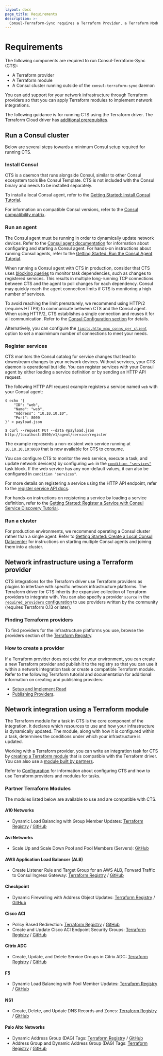 ```yaml
---
layout: docs
page_title: Requirements
description: >-
  Consul-Terraform-Sync requires a Terraform Provider, a Terraform Module, and a running Consul cluster outside of the `consul-terraform-sync` daemon.
---
```


# Requirements

The following components are required to run Consul-Terraform-Sync (CTS):

- A Terraform provider
- A Terraform module
- A Consul cluster running outside of the `consul-terraform-sync` daemon

You can add support for your network infrastructure through Terraform providers so that you can apply Terraform modules to implement network integrations.

The following guidance is for running CTS using the Terraform driver. The Terraform Cloud driver<EnterpriseAlert inline /> has [additional prerequisites](/consul/docs/nia/network-drivers/terraform-cloud#setting-up-terraform-cloud-driver).

## Run a Consul cluster

Below are several steps towards a minimum Consul setup required for running CTS.

### Install Consul

CTS is a daemon that runs alongside Consul, similar to other Consul ecosystem tools like Consul Template. CTS is not included with the Consul binary and needs to be installed separately.

To install a local Consul agent, refer to the [Getting Started: Install Consul Tutorial](/consul/tutorials/get-started-vms?utm_source=docs).

For information on compatible Consul versions, refer to the [Consul compatibility matrix](/consul/docs/nia/compatibility#consul).

### Run an agent

The Consul agent must be running in order to dynamically update network devices. Refer to the [Consul agent documentation](/consul/docs/agent) for information about configuring and starting a Consul agent. For hands-on instructions about running Consul agents, refer to the [Getting Started: Run the Consul Agent Tutorial](/consul/tutorials/getting-started/get-started-agent).

When running a Consul agent with CTS in production, consider that CTS uses [blocking queries](/consul/api-docs/features/blocking) to monitor task dependencies, such as changes to registered services. This  results in multiple long-running TCP connections between CTS and the agent to poll changes for each dependency. Consul may quickly reach the agent connection limits if CTS is monitoring a high number of services.

To avoid reaching the limit prematurely, we recommend using HTTP/2 (requires HTTPS) to communicate between CTS and the Consul agent. When using HTTP/2, CTS establishes a single connection and reuses it for all communication. Refer to the [Consul Configuration section](/consul/docs/nia/configuration#consul) for details. 

Alternatively, you can configure the [`limits.http_max_conns_per_client`](/consul/docs/agent/config/config-files#http_max_conns_per_client) option to set a maximimum number of connections to meet your needs. 

### Register services

CTS monitors the Consul catalog for service changes that lead to downstream changes to your network devices. Without services, your CTS daemon is operational but idle. You can register services with your Consul agent by either loading a service definition or by sending an HTTP API request.

The following HTTP API request example registers a service named `web` with your Consul agent: 

```shell-session
$ echo '{
    "ID": "web",
    "Name": "web",
    "Address": "10.10.10.10",
    "Port": 8000
}' > payload.json

$ curl --request PUT --data @payload.json http://localhost:8500/v1/agent/service/register
```

The example represents a non-existent web service running at `10.10.10.10:8000` that is now available for CTS to consume. 

You can configure CTS to monitor the web service, execute a task, and update network device(s) by configuring `web` in the [`condition "services"`](/consul/docs/nia/configuration#services-condition) task block. If the web service has any non-default values, it can also be configured in `condition "services"`.

For more details on registering a service using the HTTP API endpoint, refer to the [register service API docs](/consul/api-docs/agent/service#register-service).

For hands-on instructions on registering a service by loading a service definition, refer to the [Getting Started: Register a Service with Consul Service Discovery Tutorial](/consul/tutorials/getting-started/get-started-service-discovery).

### Run a cluster

For production environments, we recommend operating a Consul cluster rather than a single agent. Refer to [Getting Started: Create a Local Consul Datacenter](/consul/tutorials/getting-started/get-started-create-datacenter) for instructions on starting multiple Consul agents and joining them into a cluster.

## Network infrastructure using a Terraform provider

CTS integrations for the Terraform driver use Terraform providers as plugins to interface with specific network infrastructure platforms. The Terraform driver for CTS inherits the expansive collection of Terraform providers to integrate with. You can also specify a provider `source` in the [`required_providers` configuration](/terraform/language/providers/requirements#requiring-providers) to use providers written by the community (requires Terraform 0.13 or later).

### Finding Terraform providers

To find providers for the infrastructure platforms you use, browse the providers section of the [Terraform Registry](https://registry.terraform.io/browse/providers).

### How to create a provider

If a Terraform provider does not exist for your environment, you can create a new Terraform provider and publish it to the registry so that you can use it within a network integration task or create a compatible Terraform module. Refer to the following Terraform tutorial and documentation for additional information on creating and publishing providers:

- [Setup and Implement Read](/terraform/tutorials/providers/provider-setup) 
- [Publishing Providers](/terraform/registry/providers/publishing). 

## Network integration using a Terraform module

The Terraform module for a task in CTS is the core component of the integration. It declares which resources to use and how your infrastructure is dynamically updated. The module, along with how it is configured within a task, determines the conditions under which your infrastructure is updated.

Working with a Terraform provider, you can write an integration task for CTS by [creating a Terraform module](/consul/docs/nia/terraform-modules) that is compatible with the Terraform driver. You can also use a [module built by partners](#partner-terraform-modules).

Refer to [Configuration](/consul/docs/nia/configuration) for information about configuring CTS and how to use Terraform providers and modules for tasks.

### Partner Terraform Modules

The modules listed below are available to use and are compatible with CTS.

#### A10 Networks

- Dynamic Load Balancing with Group Member Updates: [Terraform Registry](https://registry.terraform.io/modules/a10networks/service-group-sync-nia/thunder/latest) / [GitHub](https://github.com/a10networks/terraform-thunder-service-group-sync-nia)

#### Avi Networks

- Scale Up and Scale Down Pool and Pool Members (Servers): [GitHub](https://github.com/vmware/terraform-provider-avi/tree/20.1.5/modules/nia/pool)

#### AWS Application Load Balancer (ALB)

- Create Listener Rule and Target Group for an AWS ALB, Forward Traffic to Consul Ingress Gateway: [Terraform Registry](https://registry.terraform.io/modules/aws-quickstart/cts-alb_listener-nia/hashicorp/latest) / [GitHub](https://github.com/aws-quickstart/terraform-hashicorp-cts-alb_listener-nia)

#### Checkpoint

- Dynamic Firewalling with Address Object Updates: [Terraform Registry](https://registry.terraform.io/modules/CheckPointSW/dynobj-nia/checkpoint/latest) / [GitHub](https://github.com/CheckPointSW/terraform-checkpoint-dynobj-nia)

#### Cisco ACI

- Policy Based Redirection: [Terraform Registry](https://registry.terraform.io/modules/CiscoDevNet/autoscaling-nia/aci/latest) / [GitHub](https://github.com/CiscoDevNet/terraform-aci-autoscaling-nia)
- Create and Update Cisco ACI Endpoint Security Groups: [Terraform Registry](https://registry.terraform.io/modules/CiscoDevNet/esg-nia/aci/latest) / [GitHub](https://github.com/CiscoDevNet/terraform-aci-esg-nia)

#### Citrix ADC

- Create, Update, and Delete Service Groups in Citrix ADC: [Terraform Registry](https://registry.terraform.io/modules/citrix/servicegroup-consul-sync-nia/citrixadc/latest) / [GitHub](https://github.com/citrix/terraform-citrixadc-servicegroup-consul-sync-nia)

#### F5

- Dynamic Load Balancing with Pool Member Updates: [Terraform Registry](https://registry.terraform.io/modules/f5devcentral/app-consul-sync-nia/bigip/latest) / [GitHub](https://github.com/f5devcentral/terraform-bigip-app-consul-sync-nia)

#### NS1

- Create, Delete, and Update DNS Records and Zones: [Terraform Registry](https://registry.terraform.io/modules/ns1-terraform/record-sync-nia/ns1/latest) / [GitHub](https://github.com/ns1-terraform/terraform-ns1-record-sync-nia)

#### Palo Alto Networks

- Dynamic Address Group (DAG) Tags: [Terraform Registry](https://registry.terraform.io/modules/PaloAltoNetworks/dag-nia/panos/latest) / [GitHub](https://github.com/PaloAltoNetworks/terraform-panos-dag-nia)
- Address Group and Dynamic Address Group (DAG) Tags: [Terraform Registry](https://registry.terraform.io/modules/PaloAltoNetworks/ag-dag-nia/panos/latest) / [GitHub](https://github.com/PaloAltoNetworks/terraform-panos-ag-dag-nia)
